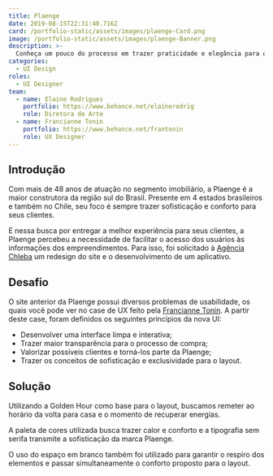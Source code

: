 ```yaml
---
title: Plaenge
date: 2019-08-15T22:31:40.716Z
card: /portfolio-static/assets/images/plaenge-Card.png
image: /portfolio-static/assets/images/plaenge-Banner.png
description: >-
  Conheça um pouco do processo em trazer praticidade e elegância para o site e aplicativo da construtora Plaenge.
categories:
  - UI Design
roles:
  - UI Designer
team:
  - name: Elaine Rodrigues
    portfolio: https://www.behance.net/elainerodrig
    role: Diretora de Arte
  - name: Francianne Tonin
    portfolio: https://www.behance.net/frantonin
    role: UX Designer
---
```



## Introdução

Com mais de 48 anos de atuação no segmento imobiliário, a Plaenge é a maior construtora da região sul do Brasil. Presente em 4 estados brasileiros e também no Chile, seu foco é sempre trazer sofisticação e conforto para seus clientes.

E nessa busca por entregar a melhor experiência para seus clientes, a Plaenge percebeu a necessidade de facilitar o acesso dos usuários às informações dos empreendimentos. Para isso, foi solicitado à [Agência Chleba](https://www.chleba.net/) um redesign do site e o desenvolvimento de um aplicativo.

## Desafio

O site anterior da Plaenge possui diversos problemas de usabilidade, os quais você pode ver no case de UX feito pela [Francianne Tonin](https://www.behance.net/gallery/83533089/UX-UI-Construtora-Plaenge). A partir deste case, foram definidos os seguintes princípios da nova UI:

- Desenvolver uma interface limpa e interativa;
- Trazer maior transparência para o processo de compra;
- Valorizar possíveis clientes e torná-los parte da Plaenge;
- Trazer os conceitos de sofisticação e exclusividade para o layout.

## Solução

Utilizando a Golden Hour como base para o layout, buscamos remeter ao horário da volta para casa e o momento de recuperar energias.

A paleta de cores utilizada busca trazer calor e conforto e a tipografia sem serifa transmite a sofisticação da marca Plaenge.

<Picture
  src={plaengeGuide}
  alt="Fontes e paleta de cores do layout." />

O uso do espaço em branco também foi utilizado para garantir o respiro dos elementos e passar simultaneamente o conforto proposto para o layout.

<Picture
  src={plaengeSiteHome}
  alt="Layout da página home do site." />

<Picture
  src={plaengeSiteEmpreendimento}
  alt="Detalhe da página empreendimentos do site." />

<Picture
  src={plaengeSiteAplaenge}
  alt="Trecho da página do site sobre a Plaenge." />

<Picture
  src={plaengeAppHome}
  alt="Detalhe da home e outras telas do aplicativo." />

<Picture
  src={PlaengeAppOutro}
  alt="Detalhes de outras telas do aplicativo." />

<Picture
  src={plaengeSitePVC}
  alt="Design da página home do portal do cliente." />

<Picture
  src={plaengeSitePVC2}
  alt="Detalhe de diversas páginas do portal do cliente." />
